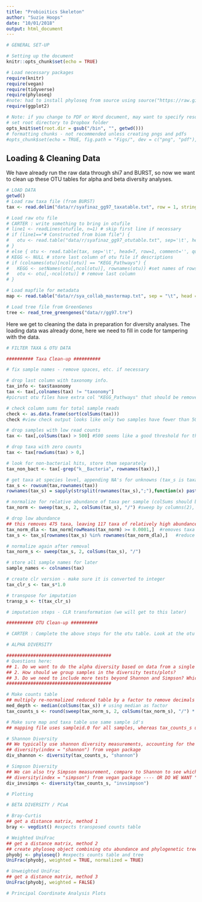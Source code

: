 ```yaml
---
title: "Probioitics Skeleton"
author: "Suzie Hoops"
date: "10/01/2018"
output: html_document
---
```


```r
# GENERAL SET-UP

# Setting up the document
knitr::opts_chunk$set(echo = TRUE)

# Load necessary packages
require(knitr)
require(vegan)
require(tidyverse)
require(phyloseq)
#note: had to install phyloseq from source using source("https://raw.githubusercontent.com/joey711/phyloseq/master/inst/scripts/installer.R")
require(ggplot2)

# Note: if you change to PDF or Word document, may want to specify resolution/format (example below)
# set root directory to Dropbox folder
opts_knit$set(root.dir = gsub("/bin", "", getwd()))
# formatting chunks - not recommended unless creating pngs and pdfs
#opts_chunk$set(echo = TRUE, fig.path = "Figs/", dev = c("png", "pdf"), dpi = 300)
```

## Loading & Cleaning Data

We have already run the raw data through shi7 and BURST, so now we want to clean up these OTU tables for alpha and beta diversity analyses.

```r
# LOAD DATA
getwd()
# Load raw taxa file (from BURST)
tax <- read.delim("data/r/syafinaz_gg97_taxatable.txt", row = 1, stringsAsFactors = FALSE)

# Load raw otu file
# CARTER : write something to bring in otufile
# line1 <- readLines(otufile, n=1) # skip first line if necessary
# if (line1=="# Constructed from biom file") {
#   otu <- read.table("data/r/syafinaz_gg97_otutable.txt", sep='\t', head=T, row=1, comment='', quote="",skip=1)
# }
# else { otu <- read.table(tax, sep='\t', head=T, row=1, comment='', quote="") }
# KEGG <- NULL # store last column of otu file if descriptions
# if (colnames(otu)[ncol(otu)] == "KEGG_Pathways") {
#   KEGG <- setNames(otu[,ncol(otu)], rownames(otu)) #set names of rows to descriptions
#   otu <- otu[,-ncol(otu)] # remove last column
# }

# Load mapfile for metadata
map <- read.table("data/r/sya_collab_mastermap.txt", sep = "\t", head = TRUE, row = 1, comment = "")

# Load tree file from GreenGenes
tree <- read_tree_greengenes("data/r/gg97.tre")
```

Here we get to cleaning the data in preparation for diversity analyses. The loading data was already done, here we need to fill in code for tampering with the data.

```r
# FILTER TAXA & OTU DATA

########## Taxa Clean-up ##########

# fix sample names - remove spaces, etc. if necessary

# drop last column with taxonomy info.
tax_info <- tax$taxonomy
tax <- tax[,colnames(tax) != "taxonomy"]  
#picrust otu files have extra col "KEGG_Pathways" that should be removed as well, use the names as row names if they aren't already present

# check column sums for total sample reads
check <- as.data.frame(sort(colSums(tax)))
check #view check output looks like only two samples have fewer than 500

# drop samples with low read counts
tax <- tax[,colSums(tax) > 500] #500 seems like a good threshold for the taxatable

# drop taxa with zero counts
tax <- tax[rowSums(tax) > 0,]

# look for non-bacterial hits, store them separately
tax_non_bact <- tax[-grep("k__Bacteria", rownames(tax)),]

# get taxa at species level, appending NA's for unknowns (tax_s is taxatable at species level)
tax_s <- rowsum(tax,rownames(tax))
rownames(tax_s) = sapply(strsplit(rownames(tax_s),";"),function(x) paste(x[1:7],collapse=";"))

# normalize for relative abundance of taxa per sample (colSums should be 100% - 1.0)
tax_norm <- sweep(tax_s, 2, colSums(tax_s), "/") #sweep by columns(2), dividing to get relative abund.("/")

# drop low abundance
## this removes 475 taxa, leaving 117 taxa of relatively high abundance
tax_norm_dla <- tax_norm[rowMeans(tax_norm) >= 0.0001,]  #removes taxa with an avg. abundance less than .01%
tax_s <- tax_s[rownames(tax_s) %in% rownames(tax_norm_dla),]   #reduce tax_s file to just these species

# normalize again after removal
tax_norm_s <- sweep(tax_s, 2, colSums(tax_s), "/")

# store all sample names for later
sample_names <- colnames(tax)

# create clr version - make sure it is converted to integer
tax_clr_s <- tax_s*1.0

# transpose for imputation
transp_s <- t(tax_clr_s)

# imputation steps - CLR transformation (we will get to this later)

########## OTU Clean-up ##########

# CARTER : Complete the above steps for the otu table. Look at the otu table to make sure you're capturing the right information. Some steps for taxa may be unnecessary, others may need to be changed in order to get what we want, which is a cleaned otu table, transposed such that the otu's appear as the columns.

```

```r
# ALPHA DIVERSITY

#######################################
# Questions here:
## 1. Do we want to do the alpha diversity based on data from a single time point? by group (time of intervention or normal/overweight)? per sample overall (doesn't seem to make sense)?
## 2. How should we group samples in the diversity tests/plots?
## 3. Do we need to include more tests beyond Shannon and Simpson? Which is best for this data?
#######################################

# Make counts table
## multiply re-normalized reduced table by a factor to remove decimals and round
med_depth <- median(colSums(tax_s)) # using median as factor
tax_counts_s <- round(sweep(tax_norm_s, 2, colSums(tax_norm_s), "/") * med_depth) #rarefied, transposed, normalized

# Make sure map and taxa table use same sample id's
## mapping file uses sampleid.0 for all samples, whereas tax_counts_s uses sampleid.week (i.e. A013.5)

# Shannon Diversity
## We typically use shannon diversity measurements, accounting for the richness and evenness of the samples.
## diversity(index = "shannon") from vegan package
div_shannon <- diversity(tax_counts_s, "shannon")

# Simpson Diversity
## We can also try Simpson measurement, compare to Shannon to see which is more suited to the data.
## diversity(index = "simpson") from vegan package ---- OR DO WE WANT "invsimpson"????? ----
div_invsimps <- diversity(tax_counts_s, "invsimpson")

# Plotting

```

```r
# BETA DIVERSITY / PCoA

# Bray-Curtis
## get a distance matrix, method 1
bray <- vegdist() #expects transposed counts table

# Weighted UniFrac
## get a distance matrix, method 2
## create phyloseq object combining otu abundance and phylogenetic tree
phyobj <- phyloseq() #expects counts table and tree
UniFrac(phyobj, weighted = TRUE, normalized = TRUE)

# Unweighted UniFrac
## get a distance matrix, method 3
UniFrac(phyobj, weighted = FALSE)

# Principal Coordinate Analysis Plots
```